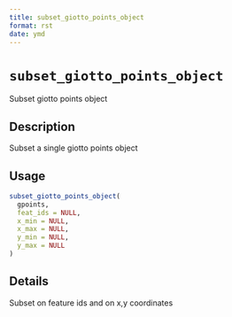 ```yaml
--- 
title: subset_giotto_points_object 
format: rst 
date: ymd 
--- 
```

# `subset_giotto_points_object`

Subset giotto points object


## Description

Subset a single giotto points object


## Usage

```r
subset_giotto_points_object(
  gpoints,
  feat_ids = NULL,
  x_min = NULL,
  x_max = NULL,
  y_min = NULL,
  y_max = NULL
)
```


## Details

Subset on feature ids and on x,y coordinates


